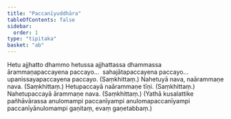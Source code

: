 ```yaml
---
title: "Paccanīyuddhāra"
tableOfContents: false
sidebar:
  order: 1
type: "tipitaka"
basket: "ab"
---
```



<DynamicBreadcrumb />

<Division number="515">

<Paragraph number="1157">
Hetu ajjhatto dhammo hetussa ajjhattassa dhammassa ārammaṇapaccayena paccayo…  sahajātapaccayena paccayo…  upanissayapaccayena paccayo. (Saṃkhittaṃ.)
</Paragraph>

</Division>
<Division number="516">

<Paragraph number="1158">
Nahetuyā nava, naārammaṇe nava. (Saṃkhittaṃ.)
</Paragraph>

<Paragraph number="1159">
Hetupaccayā naārammaṇe tīṇi. (Saṃkhittaṃ.)
</Paragraph>

<Paragraph number="1160">
Nahetupaccayā ārammaṇe nava. (Saṃkhittaṃ.)
</Paragraph>

<Paragraph number="1161">
(Yathā kusalattike pañhāvārassa anulomampi paccanīyampi anulomapaccanīyampi paccanīyānulomampi gaṇitaṃ, evaṃ gaṇetabbaṃ.)
</Paragraph>
</Division>